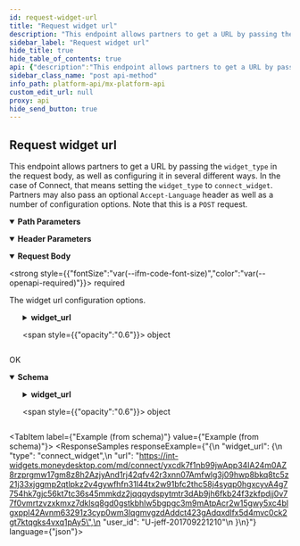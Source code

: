 ```yaml
---
id: request-widget-url
title: "Request widget url"
description: "This endpoint allows partners to get a URL by passing the `widget_type` in the request body, as well as configuring it in several different ways. In the case of Connect, that means setting the `widget_type` to `connect_widget`. Partners may also pass an optional `Accept-Language` header as well as a number of configuration options. Note that this is a `POST` request."
sidebar_label: "Request widget url"
hide_title: true
hide_table_of_contents: true
api: {"description":"This endpoint allows partners to get a URL by passing the `widget_type` in the request body, as well as configuring it in several different ways. In the case of Connect, that means setting the `widget_type` to `connect_widget`. Partners may also pass an optional `Accept-Language` header as well as a number of configuration options. Note that this is a `POST` request.","operationId":"requestWidgetURL","parameters":[{"description":"The desired language of the widget.","example":"en-US","in":"header","name":"Accept-Language","schema":{"type":"string"}},{"description":"The unique id for a `user`.","example":"USR-fa7537f3-48aa-a683-a02a-b18940482f54","in":"path","name":"user_guid","required":true,"schema":{"type":"string"}}],"requestBody":{"content":{"application/json":{"schema":{"properties":{"widget_url":{"properties":{"client_redirect_url":{"example":"https://mx.com","type":"string"},"color_scheme":{"example":"light","type":"string"},"current_institution_code":{"example":"chase","type":"string"},"current_institution_guid":{"example":"INS-f1a3285d-e855-b61f-6aa7-8ae575c0e0e9","type":"string"},"current_member_guid":{"example":"MBR-7c6f361b-e582-15b6-60c0-358f12466b4b","type":"string"},"disable_institution_search":{"example":false,"type":"boolean"},"include_identity":{"example":false,"type":"boolean"},"include_transactions":{"example":true,"type":"boolean"},"is_mobile_webview":{"example":true,"type":"boolean"},"mode":{"example":"aggregation","type":"string"},"ui_message_version":{"example":4,"type":"integer"},"ui_message_webview_url_scheme":{"example":"mx","type":"string"},"update_credentials":{"example":false,"type":"boolean"},"widget_type":{"example":"connect_widget","type":"string"}},"required":["widget_type"],"type":"object","title":"WidgetRequest"}},"type":"object","title":"WidgetRequestBody"}}},"description":"The widget url configuration options.","required":true},"responses":{"200":{"content":{"application/vnd.mx.api.v1+json":{"schema":{"properties":{"widget_url":{"properties":{"type":{"example":"connect_widget","nullable":true,"type":"string"},"url":{"example":"https://int-widgets.moneydesktop.com/md/connect/yxcdk7f1nb99jwApp34lA24m0AZ8rzprgmw17gm8z8h2AzjyAnd1rj42qfv42r3xnn07Amfwlg3j09hwp8bkq8tc5z21j33xjggmp2qtlpkz2v4gywfhfn31l44tx2w91bfc2thc58j4syqp0hgxcyvA4g7754hk7gjc56kt7tc36s45mmkdz2jqqqydspytmtr3dAb9jh6fkb24f3zkfpdjj0v77f0vmrtzvzxkmxz7dklsq8gd0gstkbhlw5bgpgc3m9mAtpAcr2w15gwy5xc4blgxppl42Avnm63291z3cyp0wm3lqgmvgzdAddct423gAdqxdlfx5d4mvc0ck2gt7ktqgks4vxq1pAy5","nullable":true,"type":"string"},"user_id":{"example":"U-jeff-201709221210","nullable":true,"type":"string"}},"type":"object","title":"WidgetResponse"}},"type":"object","title":"WidgetResponseBody"}}},"description":"OK"}},"tags":["users"],"method":"post","path":"/users/{user_guid}/widget_urls","servers":[{"url":"https://int-api.mx.com"},{"url":"https://api.mx.com"}],"security":[{"basicAuth":[]}],"securitySchemes":{"basicAuth":{"scheme":"basic","type":"http"}},"jsonRequestBodyExample":{"widget_url":{"client_redirect_url":"https://mx.com","color_scheme":"light","current_institution_code":"chase","current_institution_guid":"INS-f1a3285d-e855-b61f-6aa7-8ae575c0e0e9","current_member_guid":"MBR-7c6f361b-e582-15b6-60c0-358f12466b4b","disable_institution_search":false,"include_identity":false,"include_transactions":true,"is_mobile_webview":true,"mode":"aggregation","ui_message_version":4,"ui_message_webview_url_scheme":"mx","update_credentials":false,"widget_type":"connect_widget"}},"info":{"contact":{"name":"MX Platform API","url":"https://www.mx.com/products/platform-api"},"description":"The MX Platform API is a powerful, fully-featured API designed to make aggregating and enhancing financial data easy and reliable. It can seamlessly connect your app or website to tens of thousands of financial institutions.","title":"MX Platform API","version":"0.1.0"},"postman":{"name":"Request widget url","description":{"content":"This endpoint allows partners to get a URL by passing the `widget_type` in the request body, as well as configuring it in several different ways. In the case of Connect, that means setting the `widget_type` to `connect_widget`. Partners may also pass an optional `Accept-Language` header as well as a number of configuration options. Note that this is a `POST` request.","type":"text/plain"},"url":{"path":["users",":user_guid","widget_urls"],"host":["{{baseUrl}}"],"query":[],"variable":[{"disabled":false,"description":{"content":"(Required) The unique id for a `user`.","type":"text/plain"},"type":"any","value":"","key":"user_guid"}]},"header":[{"disabled":false,"description":{"content":"The desired language of the widget.","type":"text/plain"},"key":"Accept-Language","value":""},{"key":"Content-Type","value":"application/json"},{"key":"Accept","value":"application/vnd.mx.api.v1+json"}],"method":"POST","body":{"mode":"raw","raw":"\"\"","options":{"raw":{"language":"json"}}}}}
sidebar_class_name: "post api-method"
info_path: platform-api/mx-platform-api
custom_edit_url: null
proxy: api
hide_send_button: true
---
```



## Request widget url



This endpoint allows partners to get a URL by passing the `widget_type` in the request body, as well as configuring it in several different ways. In the case of Connect, that means setting the `widget_type` to `connect_widget`. Partners may also pass an optional `Accept-Language` header as well as a number of configuration options. Note that this is a `POST` request.


<details style={{"marginBottom":"1rem"}} data-collapsed={false} open={true}>
<summary style={{}}>
<strong>Path Parameters</strong>
</summary>

<div>
<ul>
<ParamsItem className={"paramsItem"} param={{"description":"The unique id for a `user`.","example":"USR-fa7537f3-48aa-a683-a02a-b18940482f54","in":"path","name":"user_guid","required":true,"schema":{"type":"string"}}}></ParamsItem>
</ul>
</div>
</details>

<details style={{"marginBottom":"1rem"}} data-collapsed={false} open={true}>
<summary style={{}}>
<strong>Header Parameters</strong>
</summary>

<div>
<ul>
<ParamsItem className={"paramsItem"} param={{"description":"The desired language of the widget.","example":"en-US","in":"header","name":"Accept-Language","schema":{"type":"string"}}}></ParamsItem>
</ul>
</div>
</details>

<MimeTabs>
<TabItem label={"application/json"} value={"application/json-schema"}>
<details style={{}} data-collapsed={false} open={true}>
<summary style={{"textAlign":"left"}}>
<strong>Request Body</strong>

<strong style={{"fontSize":"var(--ifm-code-font-size)","color":"var(--openapi-required)"}}> required</strong>
</summary>

<div style={{"textAlign":"left","marginLeft":"1rem"}}>
<div style={{"marginTop":"1rem","marginBottom":"1rem"}}>

The widget url configuration options.

</div>
</div>

<ul style={{"marginLeft":"1rem"}}>
<SchemaItem collapsible={true} className={"schemaItem"}>
<details style={{}}>
<summary style={{}}>
<strong>widget_url</strong>

<span style={{"opacity":"0.6"}}> object</span>
</summary>

<div style={{"marginLeft":"1rem"}}>
<SchemaItem collapsible={false} name={"client_redirect_url"} required={false} schemaName={"string"} qualifierMessage={undefined} schema={{"example":"https://mx.com","type":"string"}}></SchemaItem>

<SchemaItem collapsible={false} name={"color_scheme"} required={false} schemaName={"string"} qualifierMessage={undefined} schema={{"example":"light","type":"string"}}></SchemaItem>

<SchemaItem collapsible={false} name={"current_institution_code"} required={false} schemaName={"string"} qualifierMessage={undefined} schema={{"example":"chase","type":"string"}}></SchemaItem>

<SchemaItem collapsible={false} name={"current_institution_guid"} required={false} schemaName={"string"} qualifierMessage={undefined} schema={{"example":"INS-f1a3285d-e855-b61f-6aa7-8ae575c0e0e9","type":"string"}}></SchemaItem>

<SchemaItem collapsible={false} name={"current_member_guid"} required={false} schemaName={"string"} qualifierMessage={undefined} schema={{"example":"MBR-7c6f361b-e582-15b6-60c0-358f12466b4b","type":"string"}}></SchemaItem>

<SchemaItem collapsible={false} name={"disable_institution_search"} required={false} schemaName={"boolean"} qualifierMessage={undefined} schema={{"example":false,"type":"boolean"}}></SchemaItem>

<SchemaItem collapsible={false} name={"include_identity"} required={false} schemaName={"boolean"} qualifierMessage={undefined} schema={{"example":false,"type":"boolean"}}></SchemaItem>

<SchemaItem collapsible={false} name={"include_transactions"} required={false} schemaName={"boolean"} qualifierMessage={undefined} schema={{"example":true,"type":"boolean"}}></SchemaItem>

<SchemaItem collapsible={false} name={"is_mobile_webview"} required={false} schemaName={"boolean"} qualifierMessage={undefined} schema={{"example":true,"type":"boolean"}}></SchemaItem>

<SchemaItem collapsible={false} name={"mode"} required={false} schemaName={"string"} qualifierMessage={undefined} schema={{"example":"aggregation","type":"string"}}></SchemaItem>

<SchemaItem collapsible={false} name={"ui_message_version"} required={false} schemaName={"integer"} qualifierMessage={undefined} schema={{"example":4,"type":"integer"}}></SchemaItem>

<SchemaItem collapsible={false} name={"ui_message_webview_url_scheme"} required={false} schemaName={"string"} qualifierMessage={undefined} schema={{"example":"mx","type":"string"}}></SchemaItem>

<SchemaItem collapsible={false} name={"update_credentials"} required={false} schemaName={"boolean"} qualifierMessage={undefined} schema={{"example":false,"type":"boolean"}}></SchemaItem>

<SchemaItem collapsible={false} name={"widget_type"} required={true} schemaName={"string"} qualifierMessage={undefined} schema={{"example":"connect_widget","type":"string"}}></SchemaItem>
</div>
</details>
</SchemaItem>
</ul>
</details>
</TabItem>
</MimeTabs>

<div>
<ApiTabs>
<TabItem label={"200"} value={"200"}>
<div>

OK

</div>

<div>
<MimeTabs schemaType={"response"}>
<TabItem label={"application/vnd.mx.api.v1+json"} value={"application/vnd.mx.api.v1+json"}>
<SchemaTabs>
<TabItem label={"Schema"} value={"Schema"}>
<details style={{}} data-collapsed={false} open={true}>
<summary style={{"textAlign":"left"}}>
<strong>Schema</strong>
</summary>

<div style={{"textAlign":"left","marginLeft":"1rem"}}></div>

<ul style={{"marginLeft":"1rem"}}>
<SchemaItem collapsible={true} className={"schemaItem"}>
<details style={{}}>
<summary style={{}}>
<strong>widget_url</strong>

<span style={{"opacity":"0.6"}}> object</span>
</summary>

<div style={{"marginLeft":"1rem"}}>
<SchemaItem collapsible={false} name={"type"} required={false} schemaName={"string"} qualifierMessage={undefined} schema={{"example":"connect_widget","nullable":true,"type":"string"}}></SchemaItem>

<SchemaItem collapsible={false} name={"url"} required={false} schemaName={"string"} qualifierMessage={undefined} schema={{"example":"https://int-widgets.moneydesktop.com/md/connect/yxcdk7f1nb99jwApp34lA24m0AZ8rzprgmw17gm8z8h2AzjyAnd1rj42qfv42r3xnn07Amfwlg3j09hwp8bkq8tc5z21j33xjggmp2qtlpkz2v4gywfhfn31l44tx2w91bfc2thc58j4syqp0hgxcyvA4g7754hk7gjc56kt7tc36s45mmkdz2jqqqydspytmtr3dAb9jh6fkb24f3zkfpdjj0v77f0vmrtzvzxkmxz7dklsq8gd0gstkbhlw5bgpgc3m9mAtpAcr2w15gwy5xc4blgxppl42Avnm63291z3cyp0wm3lqgmvgzdAddct423gAdqxdlfx5d4mvc0ck2gt7ktqgks4vxq1pAy5","nullable":true,"type":"string"}}></SchemaItem>

<SchemaItem collapsible={false} name={"user_id"} required={false} schemaName={"string"} qualifierMessage={undefined} schema={{"example":"U-jeff-201709221210","nullable":true,"type":"string"}}></SchemaItem>
</div>
</details>
</SchemaItem>
</ul>
</details>
</TabItem>

<TabItem label={"Example (from schema)"} value={"Example (from schema)"}>
<ResponseSamples responseExample={"{\n  \"widget_url\": {\n    \"type\": \"connect_widget\",\n    \"url\": \"https://int-widgets.moneydesktop.com/md/connect/yxcdk7f1nb99jwApp34lA24m0AZ8rzprgmw17gm8z8h2AzjyAnd1rj42qfv42r3xnn07Amfwlg3j09hwp8bkq8tc5z21j33xjggmp2qtlpkz2v4gywfhfn31l44tx2w91bfc2thc58j4syqp0hgxcyvA4g7754hk7gjc56kt7tc36s45mmkdz2jqqqydspytmtr3dAb9jh6fkb24f3zkfpdjj0v77f0vmrtzvzxkmxz7dklsq8gd0gstkbhlw5bgpgc3m9mAtpAcr2w15gwy5xc4blgxppl42Avnm63291z3cyp0wm3lqgmvgzdAddct423gAdqxdlfx5d4mvc0ck2gt7ktqgks4vxq1pAy5\",\n    \"user_id\": \"U-jeff-201709221210\"\n  }\n}"} language={"json"}></ResponseSamples>
</TabItem>
</SchemaTabs>
</TabItem>
</MimeTabs>
</div>
</TabItem>
</ApiTabs>
</div>

      